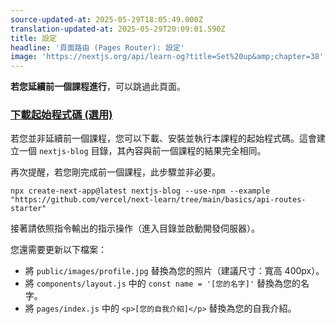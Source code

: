 ```yaml
---
source-updated-at: 2025-05-29T18:05:49.000Z
translation-updated-at: 2025-05-29T20:09:01.590Z
title: 設定
headline: '頁面路由 (Pages Router): 設定'
image: 'https://nextjs.org/api/learn-og?title=Set%20up&amp;chapter=38'
---
```


**若您延續前一個課程進行**，可以跳過此頁面。

### [下載起始程式碼 (選用)](#下載起始程式碼-選用)

若您並非延續前一個課程，您可以下載、安裝並執行本課程的起始程式碼。這會建立一個 `nextjs-blog` 目錄，其內容與前一個課程的結果完全相同。

再次提醒，若您剛完成前一個課程，此步驟並非必要。

```
npx create-next-app@latest nextjs-blog --use-npm --example "https://github.com/vercel/next-learn/tree/main/basics/api-routes-starter"
```

接著請依照指令輸出的指示操作（進入目錄並啟動開發伺服器）。

您還需要更新以下檔案：

*   將 `public/images/profile.jpg` 替換為您的照片（建議尺寸：寬高 400px）。
*   將 `components/layout.js` 中的 `const name = '[您的名字]'` 替換為您的名字。
*   將 `pages/index.js` 中的 `<p>[您的自我介紹]</p>` 替換為您的自我介紹。